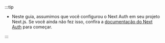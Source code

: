 :::tip

- Neste guia, assumimos que você configurou o Next Auth em seu projeto Next.js. Se você ainda não fez isso, confira a [documentação do Next Auth](https://next-auth.js.org/getting-started/introduction) para começar.

:::
